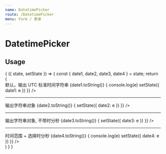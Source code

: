 ```yaml
---
name: DatetimePicker
route: /DatetimePicker
menu: Form / 表单
---
```



# DatetimePicker

## Usage

<Playground>
  <State initial={{
    date1: '',
    date2: '',
    date3: '',
    date4: '',
  }}>
    {
      ({ state, setState }) => {
        const { date1, date2, date3, date4 } = state;
        return (
          <div>
            默认，输出 UTC 标准时间字符串 {date1.toString()}
            <DatetimePicker
              toUTC
              enableTime
              onChange={e => {
                console.log(e)
                setState({
                  date1: e
                })
              }} />
            <hr/>
            输出字符串对象 {date2.toString()}
            <DatetimePicker
              outputAsString={true}
              onChange={e => {
                setState({
                  date2: e
                })
              }} />
            <hr/>
            输出字符串对象, 不带时分秒 {date3.toString()}
            <DatetimePicker
              outputAsString={true}
              needTime={false}
              onChange={e => {
                setState({
                  date3: e
                })
              }} />
            <hr/>
            时间范围 + 选择时分秒 {date4.toString()}
            <DatetimePicker
              needTime={true}
              enableTime={true}
              mode="range"
              onChange={e => {
                console.log(e)
                setState({
                  date4: e
                })
              }} />
          </div>
        )
      }
    }
  </State>
</Playground>

<PropsTable of={DatetimePicker} />
